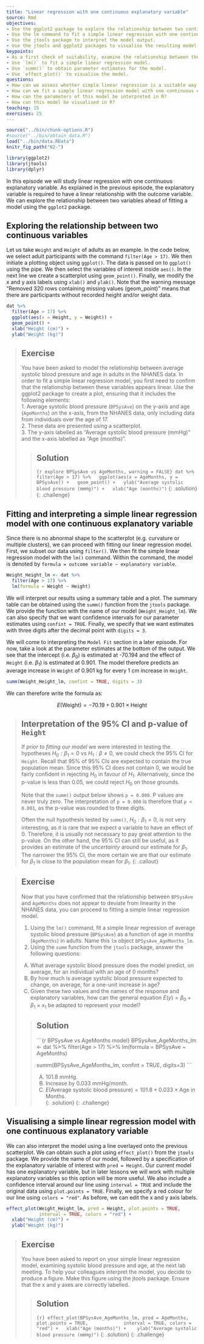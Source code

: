 ---
title: "Linear regression with one continuous explanatory variable"
source: Rmd
objectives:
- Use the ggplot2 package to explore the relationship between two continuous variables.
- Use the lm command to fit a simple linear regression with one continuous explanatory variable.
- Use the jtools package to interpret the model output.
- Use the jtools and ggplot2 packages to visualise the resulting model.
keypoints: 
- As a first check of suitability, examine the relationship between the continuous variables using a scatterplot.
- Use `lm()` to fit a simple linear regression model.
- Use `summ()` to obtain parameter estimates for the model.
- Use `effect_plot()` to visualise the model. 
questions: 
- How can we assess whether simple linear regression is a suitable way to model the relationship between two continuous variables?
- How can we fit a simple linear regression model with one continuous explanatory variable in R?
- How can the parameters of this model be interpreted in R?
- How can this model be visualised in R?
teaching: 15
exercises: 25
---

```{r, include=FALSE}
source("../bin/chunk-options.R")
#source("../bin/obtain_data.R")
load("../bin/data.RData")
knitr_fig_path("02-")
```

```{r load data, include=FALSE}
library(ggplot2)
library(jtools)
library(dplyr)
```

In this episode we will study linear regression with one continuous explanatory variable. As explained in the previous episode, the explanatory variable is required to have a linear relationship with the outcome variable. We can explore the relationship between two variables ahead of fitting a model using the `ggplot2` package.

## Exploring the relationship between two continuous variables
Let us take `Weight` and `Height` of adults as an example. In the code below, we select adult participants with the command `filter(Age > 17)`. We then initiate a plotting object using `ggplot()`. The data is passed on to `ggplot()` using the pipe. We then select the variables of interest inside `aes()`. In the next line we create a scatterplot using `geom_point()`. Finally, we modify the x and y axis labels using `xlab()` and `ylab()`. Note that the warning message "Removed 320 rows containing missing values (geom_point)" means that there are participants without recorded height and/or weight data.

```{r Height vs Weight plot}
dat %>%
  filter(Age > 17) %>%
  ggplot(aes(x = Height, y = Weight)) +
  geom_point() +
  xlab("Height (cm)") +
  ylab("Weight (kg)")
```

> ## Exercise  
> You have been asked to model the relationship between average systolic blood pressure
> and age in adults in the NHANES data. In order to fit a simple 
> linear regression model, you first need to confirm 
> that the relationship between these
> variables appears linear. Use the ggplot2 package to create a plot,
> ensuring that it includes the following elements:  
> 1. Average systolic blood pressure (`BPSysAve`) on the y-axis and age
> (`AgeMonths`) on the x-axis, from the NHANES data, only including data from individuals over the age of 17.  
> 2. These data are presented using a scatterplot.  
> 3. The y-axis labelled as "Average systolic blood pressure (mmHg)" and the x-axis labelled
> as "Age (months)". 
>
> > ## Solution
> > 
> > ```{r explore BPSysAve vs AgeMonths, warning = FALSE}
> > dat %>%
> >   filter(Age > 17) %>%
> >   ggplot(aes(x = AgeMonths, y = BPSysAve)) +
> >   geom_point() +
> >   ylab("Average systolic blood pressure (mmHg)") +
> >   xlab("Age (months)")
> > ```
> {: .solution}
{: .challenge}


## Fitting and interpreting a simple linear regression model with one continuous explanatory variable
Since there is no abnormal shape to the scatterplot (e.g. curvature or multiple clusters), we can proceed with fitting our linear regression model. First, we subset our data using `filter()`. We then fit the simple linear regression model with the `lm()` command. Within the command, the model is denoted by `formula = outcome variable ~ explanatory variable`. 

```{r fit Weigth vs Height}
Weight_Height_lm <- dat %>%
  filter(Age > 17) %>%
  lm(formula = Weight ~ Height)
```

We will interpret our results using a summary table and a plot. The summary table can be obtained using the `summ()` function from the `jtools` package. We provide the function with the name of our model (`Weight_Height_lm`). We can also specify that we want confidence intervals for our parameter estimates using `confint = TRUE`. Finally, we specify that we want estimates with three digits after the decimal point with `digits = 3`.  

We will come to interpreting the `Model Fit` section in a later episode. For now, take a look at the parameter estimates at the bottom of the output. We see that the intercept (i.e. $\beta_0$) is estimated at -70.194 and the effect of `Height` (i.e. $\beta_1$) is estimated at 0.901. The model therefore predicts an average increase in `Weight` of 0.901 kg for every 1 cm increase in `Height`.   

```{r summ Weight_Height_lm}
summ(Weight_Height_lm, confint = TRUE, digits = 3)
```

We can therefore write the formula as:

$$E(\text{Weight}) = -70.19 + 0.901 \times \text{Height}$$

> ## Interpretation of the 95% CI and p-value of `Height`
> 
> If *prior to fitting our model* we were interested in testing the hypotheses 
> $H_0: \beta_1 = 0$ vs $H_1: \beta \neq 0$, we could check the 95% CI 
> for `Height`. Recall that 95% of 95% CIs are expected to contain the true population 
> mean. Since this 95% CI does not contain 0, we would be fairly confident in rejecting 
> $H_0$ in favour of $H_1$. Alternatively, since the p-value is less than 0.05, 
> we could reject $H_0$ on those grounds. 
>
> Note that the `summ()` output below shows `p = 0.000`. P values are never
> truly zero. The interpretation of `p = 0.000` is therefore that 
> `p < 0.001`, as the p-value was rounded to three digits. 
>
> Often the null hypothesis tested by `summ()`, $H_0: \beta_1 = 0$, is not very 
> interesting, as it is rare that we expect a variable to have an effect of 0. 
> Therefore, it is usually not necessary to pay great attention to the 
> p-value. On the other hand, the 95% CI can still be useful, as it provides an estimate
> of the *uncertainty* around our estimate for $\beta_1$. The narrower the 95% CI, 
> the more certain we are that our estimate for $\beta_1$ is close to the population 
> mean for $\beta_1$. 
{: .callout}


> ## Exercise  
> Now that you have confirmed that the relationship between `BPSysAve`
> and `AgeMonths` does not appear to deviate from linearity in the NHANES data, 
> you can proceed to fitting a simple linear regression model.  
>   
> 1. Using the `lm()` command, fit a simple linear regression of average systolic blood pressure
> (`BPSysAve`) as a function of age in months (`AgeMonths`) in adults. 
> Name this `lm` object `BPSysAve_AgeMonths_lm`.  
> 2. Using the `summ` function from the `jtools` package, answer the following questions:
>   
> A) What average systolic blood pressure does the model predict, on average,
> for an individual with an age of 0 months?  
> B) By how much is average systolic blood pressure expected to change, on average, for
> a one-unit increase in age?  
> C) Given these two values and the names of the response and explanatory
> variables, how can the general equation $E(y) = \beta_0 + {\beta}_1 
> \times x_1$ be adapted to represent your model? 
>
> > ## Solution
> > 
> > ```{r BPSysAve vs AgeMonths model}
> > BPSysAve_AgeMonths_lm <- dat %>% 
> >   filter(Age > 17) %>%
> >   lm(formula = BPSysAve ~ AgeMonths)
> > 
> > summ(BPSysAve_AgeMonths_lm, confint = TRUE, digits=3)
> > ```
> > 
> > A) 101.8 mmHg.  
> > B) Increase by 0.033 mmHg/month.    
> > C) $E(\text{Average systolic blood pressure}) = 101.8 + 0.033 \times \text{Age in Months}$.  
> {: .solution}
{: .challenge}

## Visualising a simple linear regression model with one continuous explanatory variable
We can also interpret the model using a line overlayed onto the previous scatterplot. We can obtain such a plot using `effect_plot()` from the `jtools` package. We provide the name of our model, followed by a specification of the explanatory variable of interest with `pred = Height`. Our current model has one explanatory variable, but in later lessons we will work with multiple explanatory variables so this option will be more useful. We also include a confidence interval around our line using `interval = TRUE` and include the original data using `plot.points = TRUE`. Finally, we specify a red colour for our line using `colors = "red"`. As before, we can edit the x and y axis labels. 

```{r effect plot weight vs height}
effect_plot(Weight_Height_lm, pred = Height, plot.points = TRUE,
            interval = TRUE, colors = "red") +
  xlab("Height (cm)") +
  ylab("Weight (kg)")
```


> ## Exercise  
> You have been asked to report on your simple linear regression model, examining systolic blood pressure and age, at 
> the next lab meeting. To help your colleagues interpret the model, you
> decide to produce a figure. Make this figure using the jtools package.
> Ensure that the x and y axes are correctly labelled.
>
> > ## Solution
> > ```{r}
> > effect_plot(BPSysAve_AgeMonths_lm, pred = AgeMonths, plot.points = TRUE,
> >             interval = TRUE, colors = "red") +
> >   xlab("Age (months)") + 
> >   ylab("Average systolic blood pressure (mmHg)")
> > ```
> {: .solution}
{: .challenge}


